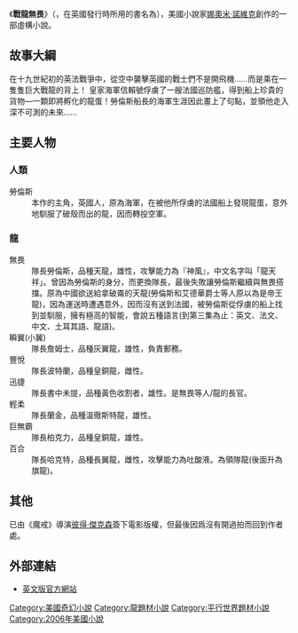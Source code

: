 {{多個問題|
{{expand|time=2009-10-30T23:48:50+00:00}}
{{unreferenced|time=2009-10-30T23:48:50+00:00}}
}}
{{Infobox Book
| name = 戰龍無畏<br />''His Majesty's Dragon''
| title_orig =
| translator = 周沛郁
| image = Hmsdragon.jpg
| image_caption = 第一版平裝書封面
| author = [[娜奧米·諾維克|娜奧米·諾維克]]
| illustrator =
| cover_artist = 
| country = 美國
| language = 英語
| series =
| genre = 奇幻小說
| publisher = {{link-en|Del Rey Books|Del Rey Books|Del Rey}}
| release_date = 2006年3月28日
| media_type = 
| pages = 356頁
| isbn = 978-986-133-281-9 
| preceded_by =
| followed_by = 《戰龍無畏2 勇闖皇城》Throne of Jade<br />《戰龍無畏3 荒漠奇航》Black Powder War<br />《戰龍無畏4 象牙帝國》(版權問題並未授權翻譯)
}}

《'''戰龍無畏'''》（{{lang-en|'''''His Majesty's Dragon'''''}}，在英國發行時所用的書名為'''''{{lang|en|Temeraire}}'''''），美國小說家[[娜奧米·諾維克|娜奧米·諾維克]]創作的一部虛構小說。

== 故事大綱 ==
在十九世紀初的英法戰爭中，從空中襲擊英國的戰士們不是開飛機……而是乘在一隻隻巨大戰龍的背上！
皇家海軍信賴號俘虜了一艘法國巡防艦，得到船上珍貴的貨物—一顆即將孵化的龍蛋！勞倫斯船長的海軍生涯因此畫上了句點，並領他走入深不可測的未來……
== 主要人物 ==
=== 人類 ===
;勞倫斯
:本作的主角，英國人，原為海軍，在被他所俘虜的法國船上發現龍蛋，意外地馴服了破殼而出的龍，因而轉投空軍。
=== 龍 ===
;無畏
:隊長勞倫斯，品種天龍，雄性，攻擊能力為『神風』，中文名字叫「龍天祥」。曾因為勞倫斯的身分，而更換隊長，最後失敗讓勞倫斯繼續與無畏搭擋。原為中國欲送給拿破崙的天龍(勞倫斯和艾德華爵士等人原以為是帝王龍)，因為運送時遭遇意外，因而沒有送到法國，被勞倫斯從俘虜的船上找到並馴服，擁有極高的智能，會說五種語言(到第三集為止：英文、法文、中文、土耳其語、龍語)。
;瞬翼(小翼)
:隊長詹姆士，品種灰翼龍，雄性，負責郵務。
;豐悅
:隊長波特蘭，品種皇銅龍，雌性。
;迅捷
:隊長書中未提，品種黃色收割者，雄性。是無畏等人/龍的長官。
;輕柔
:隊長蘭金，品種溫徹斯特龍，雄性。
;巨無霸
:隊長柏克力，品種皇銅龍，雄性。
;百合
:隊長哈克特，品種長翼龍，雌性，攻擊能力為吐酸液。為領隊龍(後面升為旗龍)。

== 其他 ==
已由《魔戒》導演[[彼得·傑克森|彼得·傑克森]]簽下電影版權，但最後因爲沒有開過拍而回到作者處。

==外部連結==
* [http://www.temeraire.org/his-majestys-dragon/ 英文版官方網站] {{Wayback|url=http://www.temeraire.org/his-majestys-dragon/ |date=20140202140406 }}

{{DEFAULTSORT:His Majesty's Dragon}}
[[Category:美國奇幻小說|Category:美國奇幻小說]]
[[Category:龍題材小說|Category:龍題材小說]]
[[Category:平行世界題材小說|Category:平行世界題材小說]]
[[Category:2006年美國小說|Category:2006年美國小說]]